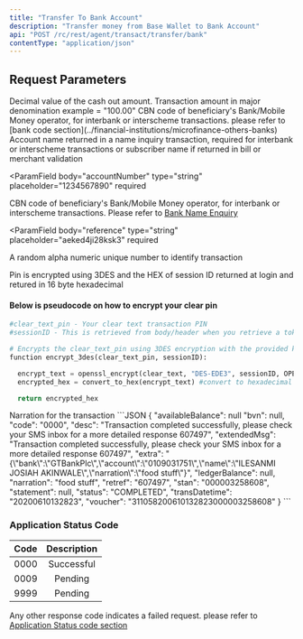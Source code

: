 ```yaml
---
title: "Transfer To Bank Account"
description: "Transfer money from Base Wallet to Bank Account"
api: "POST /rc/rest/agent/transact/transfer/bank"
contentType: "application/json"
---
```


## Request Parameters

<ParamField body="amount" type="string" required placeholder="50000">
  Decimal value of the cash out amount. Transaction amount in major denomination
  example = "100.00"
</ParamField>

<ParamField body="bankCode" type="string" required placeholder="038">
  CBN code of beneficiary's Bank/Mobile Money operator, for interbank or
  interscheme transactions. please refer to [bank code
  section](../financial-institutions/microfinance-others-banks)
</ParamField>

<ParamField body="accountName" type="string" placeholder="xxxx xxxxx" required>
  Account name returned in a name inquiry transaction, required for interbank or
  interscheme transactions or subscriber name if returned in bill or merchant
  validation
</ParamField>

<ParamField
  body="accountNumber"
  type="string"
  placeholder="1234567890"
  required
>
  CBN code of beneficiary's Bank/Mobile Money operator, for interbank or
  interscheme transactions. Please refer to [Bank Name Enquiry](../../service-endpoints/bank-account-name-enquiry) 
</ParamField>

<ParamField
  body="reference"
  type="string"
  placeholder="aeked4ji28ksk3"
  required
>
  A random alpha numeric unique number to identify transaction
</ParamField>

<ParamField body="pin" type="string" required placeholder="915db4b72e3be083d46268a4574567f6">
  Pin is encrypted using 3DES and the HEX of session ID returned at login and
  retured in 16 byte hexadecimal

#### Below is pseudocode on how to encrypt your clear pin

```python
#clear_text_pin - Your clear text transaction PIN
#sessionID - This is retrieved from body/header when you retrieve a token

# Encrypts the clear_text_pin using 3DES encryption with the provided key(sessionID)
function encrypt_3des(clear_text_pin, sessionID):

  encrypt_text = openssl_encrypt(clear_text, "DES-EDE3", sessionID, OPENSSL_RAW_DATA, "") #returns binary
  encrypted_hex = convert_to_hex(encrypt_text) #convert to hexadecimal

  return encrypted_hex
```

</ParamField>

<ParamField body="memo" type="string" optional placeholder="For launch">
  Narration for the transaction
</ParamField>

<ResponseExample>
```JSON
{
  "availableBalance": null
  "bvn": null,
  "code": "0000",
  "desc": "Transaction completed successfully, please check your SMS inbox for a more detailed response 607497",
  "extendedMsg": "Transaction completed successfully, please check your SMS inbox for a more detailed response 607497",
  "extra": "{\"bank\":\"GTBankPlc\",\"account\":\"0109031751\",\"name\":\"ILESANMI JOSIAH AKINWALE\",\"narration\":\"food stuff\"}",
  "ledgerBalance": null,
  "narration": "food stuff",
  "retref": "607497",
  "stan": "000003258608",
  "statement": null,
  "status": "COMPLETED",
  "transDatetime": "20200610132823",
  "voucher": "311058200610132823000003258608"
}
```
</ResponseExample>

### Application Status Code

| Code | Description |
| ---- | :---------: |
| 0000 | Successful  |
| 0009 |   Pending   |
| 9999 |   Pending   |

Any other response code indicates a failed request. please refer to [Application Status code
section](../../response-codes/application-status-codes)
